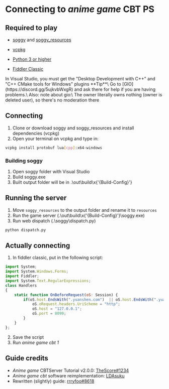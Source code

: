 
# Connecting to *anime game* CBT PS

## Required to play

* [soggy](https://github.com/LDAsuku/soggy) and [soggy_resources](https://codeberg.org/LDA_suku/soggy_resources)

* [vcpkg](https://github.com/Microsoft/vcpkg)
* [Python 3 or higher](https://www.python.org/downloads/)
* [Fiddler Classic](https://www.telerik.com/download/fiddler)

<Callout emoji="⚠️" type="warning">
  In Visual Studio, you must get the "Desktop Development with C++" and "C++ CMake tools for Windows" plugins
</Callout>


<Callout emoji="💡">
  **Tip**\
  Go to [GIO](https://discord.gg/5ujkvbWxgR) and ask there for help if you are having problems.\
  Also: note about gio:\
  The owner literally owns nothing (owner is deleted user), so there's no moderation there
</Callout>

## Connecting
1. Clone or download soggy and soggy_resources and install dependencies (vcpkg)
2. Open your terminal on vcpkg and type in:
```sh
vcpkg install protobuf lua[cpp]:x64-windows
```

### Building soggy
1. Open soggy folder with Visual Studio
2. Build soggy.exe
3. Built output folder will be in .\out\build\x{'{Build-Config}'}

## Running the server
1. Move `soggy_resources` to the output folder and rename it to `resources`
2. Run the game server (.\out\build\x{'{Build-Config}'}\soggy.exe)
3. Run web dispatch (.\soggy\dispatch.py)
```ps
python dispatch.py
```
## Actually connecting

1. In fiddler classic, put in the following script:
```js
import System;
import System.Windows.Forms;
import Fiddler;
import System.Text.RegularExpressions;
class Handlers
{
    static function OnBeforeRequest(oS: Session) {
        if(oS.host.EndsWith(".yuanshen.com")  || oS.host.EndsWith(".yuanshen.com:12401") || oS.host.EndsWith(".hoyoverse.com") || oS.host.EndsWith(".mihoyo.com") || oS.uriContains("http://overseauspider.yuanshen.com:8888/log")) {
            oS.oRequest.headers.UriScheme = "http";
            oS.host = "127.0.0.1";
            oS.port = 8099;
        }
    }
};
```
2. Save the script
3. Run *anime game cbt 1*

## Guide credits
* *Anime game* CBTServer Tutorial v2.0.0: [TheScore#1234](https://discord.com/users/367308033052770307)
* *Anime game cbt* software reimplementation: [LDAsuku](https://github.com/LDAsuku)
* Rewritten (slightly) guide: [rrryfoo#8618](https://discord.com/users/716491639857872928)